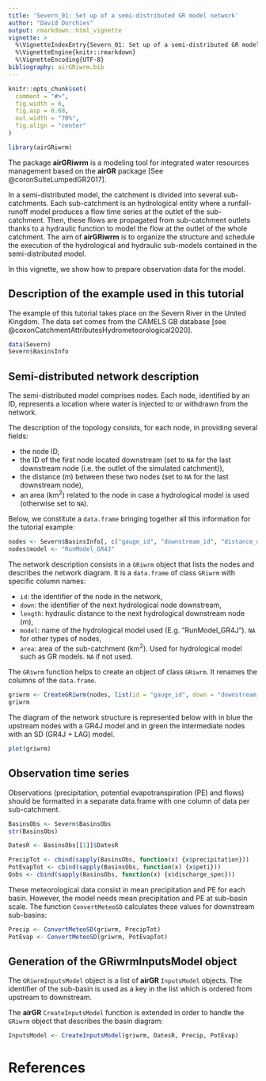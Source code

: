 ---
title: 'Severn_01: Set up of a semi-distributed GR model network'
author: "David Dorchies"
output: rmarkdown::html_vignette
vignette: >
  %\VignetteIndexEntry{Severn_01: Set up of a semi-distributed GR model network}
  %\VignetteEngine{knitr::rmarkdown}
  %\VignetteEncoding{UTF-8}
bibliography: airGRiwrm.bib
---

```{r setup, include=FALSE}
knitr::opts_chunk$set(
  comment = "#>",
  fig.width = 6,
  fig.asp = 0.68,
  out.width = "70%",
  fig.align = "center"
)
```

```{r}
library(airGRiwrm)
```

The package **airGRiwrm** is a modeling tool for integrated water resources management based on the **airGR** package [See @coronSuiteLumpedGR2017].

In a semi-distributed model, the catchment is divided into several sub-catchments. Each sub-catchment is an hydrological entity where a runfall-runoff model produces a flow time series at the outlet of the sub-catchment. Then, these flows are propagated from sub-catchment outlets thanks to a hydraulic function to model the flow at the outlet of the whole catchment. The aim of **airGRiwrm** is to organize the structure and schedule the execution of the hydrological and hydraulic sub-models contained in the semi-distributed model.

In this vignette, we show how to prepare observation data for the model.

## Description of the example used in this tutorial

The example of this tutorial takes place on the Severn River in the United Kingdom. The data set comes from the CAMELS GB database [see @coxonCatchmentAttributesHydrometeorological2020].

```{r}
data(Severn)
Severn$BasinsInfo
```

## Semi-distributed network description

The semi-distributed model comprises nodes. Each node, identified by an ID, represents a location where water is injected to or withdrawn from the network.

The description of the topology consists, for each node, in providing several fields:

- the node ID,
- the ID of the first node located downstream (set to `NA` for the last downstream node (i.e. the outlet of the simulated catchment)),
- the distance (m) between these two nodes (set to `NA` for the last downstream node),
- an area (km<sup>2</sup>) related to the node in case a hydrological model is used (otherwise set to `NA`).

Below, we constitute a `data.frame` bringing together all this information for the tutorial example:

```{r}
nodes <- Severn$BasinsInfo[, c("gauge_id", "downstream_id", "distance_downstream", "area")]
nodes$model <- "RunModel_GR4J"
```

The network description consists in a `GRiwrm` object that lists the nodes and describes the network diagram. It is a `data.frame` of class `GRiwrm` with specific column names:

- `id`: the identifier of the node in the network,
- `down`: the identifier of the next hydrological node downstream,
- `length`: hydraulic distance to the next hydrological downstream node (m),
- `model`: name of the hydrological model used (E.g. "RunModel_GR4J"). `NA` for other types of nodes,
- `area`: area of the sub-catchment (km<sup>2</sup>). Used for hydrological model such as GR models. `NA` if not used.


The `GRiwrm` function helps to create an object of class `GRiwrm`. It renames the columns of the `data.frame`.

```{r}
griwrm <- CreateGRiwrm(nodes, list(id = "gauge_id", down = "downstream_id", length = "distance_downstream"))
griwrm
```

The diagram of the network structure is represented below with in blue the upstream nodes with a GR4J model and in green the intermediate nodes with an SD (GR4J + LAG) model.

```{r diagram}
plot(griwrm)
```



## Observation time series

Observations (precipitation, potential evapotranspiration (PE) and flows) should be formatted in a separate data.frame with one column of data per sub-catchment.

```{r}
BasinsObs <- Severn$BasinsObs
str(BasinsObs)
```


```{r, warning=FALSE, message=FALSE}

DatesR <- BasinsObs[[1]]$DatesR

PrecipTot <- cbind(sapply(BasinsObs, function(x) {x$precipitation}))
PotEvapTot <- cbind(sapply(BasinsObs, function(x) {x$peti}))
Qobs <- cbind(sapply(BasinsObs, function(x) {x$discharge_spec}))
```

These meteorological data consist in mean precipitation and PE for each basin. However, the model needs mean precipitation and PE at sub-basin scale. The function `ConvertMeteoSD` calculates these values for downstream sub-basins:

```{r}
Precip <- ConvertMeteoSD(griwrm, PrecipTot)
PotEvap <- ConvertMeteoSD(griwrm, PotEvapTot)
```


## Generation of the GRiwrmInputsModel object

The `GRiwrmInputsModel` object is a list of **airGR** `InputsModel` objects. The identifier of the sub-basin is used as a key in the list which is ordered from upstream to downstream.

The **airGR** `CreateInputsModel` function is extended in order to handle the `GRiwrm` object that describes the basin diagram:


```{r}
InputsModel <- CreateInputsModel(griwrm, DatesR, Precip, PotEvap)
```

# References
